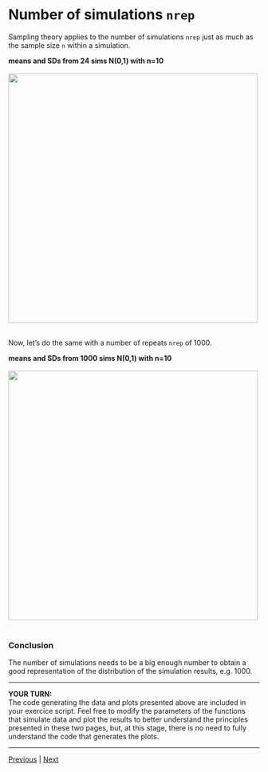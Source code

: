 # Number of simulations `nrep`

Sampling theory applies to the number of simulations `nrep` just as much as the sample size `n` within a simulation.

**means and SDs from 24 sims N(0,1) with n=10**  
<br/>
<img src="../assets/musd-24-10-N01.png" width="500">  
<br/>

Now, let's do the same with a number of repeats `nrep` of 1000.  

**means and SDs from 1000 sims N(0,1) with n=10**   
<br/>
<img src="../assets/1000hist10N01.png" width="500">  
<br/>


### Conclusion  
The number of simulations needs to be a big enough number to obtain a good representation of the distribution of the simulation results, e.g. 1000. 

***

**YOUR TURN:**  
The code generating the data and plots presented above are included in your exercice script. Feel free to modify the parameters of the functions that simulate data and plot the results to better understand the principles presented in these two pages, but, at this stage, there is no need to fully understand the code that generates the plots.

***

[Previous](./sample-size-n.md) | [Next](./dry-rule.md)
